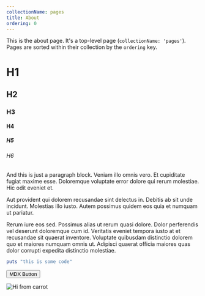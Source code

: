 ```yaml
---
collectionName: pages
title: About
ordering: 0
---
```


This is the about page. It's a top-level page (`collectionName: 'pages'`). Pages
are sorted within their collection by the `ordering` key.

# H1

## H2

### H3

#### H4

##### H5

###### H6

And this is just a paragraph block. Veniam illo omnis vero. Et cupiditate fugiat
maxime esse. Doloremque voluptate error dolore qui rerum molestiae. Hic odit
eveniet et.

Aut provident qui dolorem recusandae sint delectus in. Debitis ab sit unde
incidunt. Molestias illo iusto. Autem possimus quidem eos quia et numquam ut
pariatur.

Rerum iure eos sed. Possimus alias ut rerum quasi dolore. Dolor perferendis vel
deserunt doloremque cum id. Veritatis eveniet tempora iusto at et recusandae sit
quaerat inventore. Voluptate quibusdam distinctio dolorem quo et maiores numquam
omnis ut. Adipisci quaerat officia maiores quas dolor corrupti expedita
distinctio molestiae.

```ruby
puts "this is some code"
```

<Button my={2} bg="blue" color="white">
  MDX Button
</Button>

![Hi from carrot](/assets/img_00000000-current.png)
